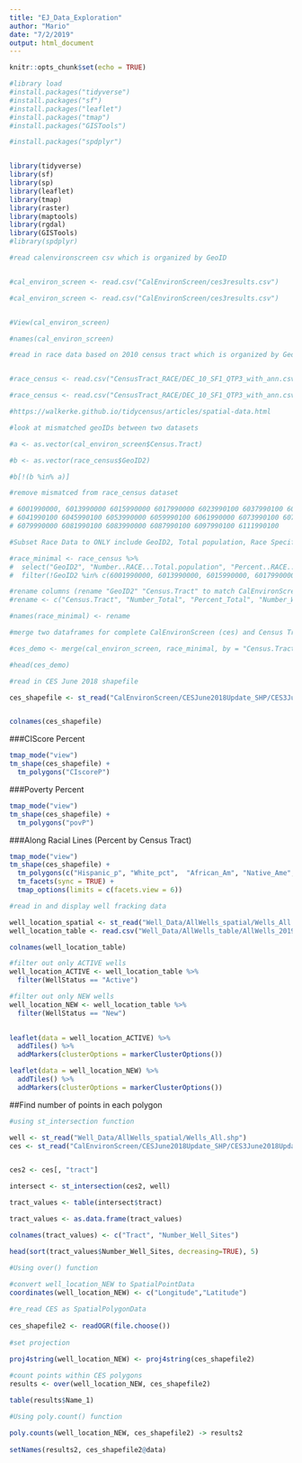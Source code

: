 ```yaml
---
title: "EJ_Data_Exploration"
author: "Mario"
date: "7/2/2019"
output: html_document
---
```


```r
knitr::opts_chunk$set(echo = TRUE)
```


```r

#library load
#install.packages("tidyverse")
#install.packages("sf")
#install.packages("leaflet")
#install.packages("tmap")
#install.packages("GISTools")

#install.packages("spdplyr")


library(tidyverse)
library(sf)
library(sp)
library(leaflet)
library(tmap)
library(raster)
library(maptools)
library(rgdal)
library(GISTools)
#library(spdplyr)


```


```r


#read calenvironscreen csv which is organized by GeoID


#cal_environ_screen <- read.csv("CalEnvironScreen/ces3results.csv")

#cal_environ_screen <- read.csv("CalEnvironScreen/ces3results.csv")


#View(cal_environ_screen)

#names(cal_environ_screen)

#read in race data based on 2010 census tract which is organized by Geocode (geoID2)


#race_census <- read.csv("CensusTract_RACE/DEC_10_SF1_QTP3_with_ann.csv")

#race_census <- read.csv("CensusTract_RACE/DEC_10_SF1_QTP3_with_ann.csv")

#https://walkerke.github.io/tidycensus/articles/spatial-data.html

#look at mismatched geoIDs between two datasets

#a <- as.vector(cal_environ_screen$Census.Tract)

#b <- as.vector(race_census$GeoID2)

#b[!(b %in% a)]

#remove mismatced from race_census dataset

# 6001990000, 6013990000 6015990000 6017990000 6023990100 6037990100 6037990200 6037990300
# 6041990100 6045990100 6053990000 6059990100 6061990000 6073990100 6075980401 6075990100
# 6079990000 6081990100 6083990000 6087990100 6097990100 6111990100

```




```r

#Subset Race Data to ONLY include GeoID2, Total population, Race Specific Raw and Percent 

#race_minimal <- race_census %>% 
#  select("GeoID2", "Number..RACE...Total.population", "Percent..RACE...Total.population", "Number..RACE...Total.population...One.race...White",	"Percent..RACE...Total.population...One.race...White",	"Number..RACE...Total.population...One.race...Black.or.African.American",	"Percent..RACE...Total.population...One.race...Black.or.African.American",	"Number..RACE...Total.population...One.race...American.Indian.and.Alaska.Native","Percent..RACE...Total.population...One.race...American.Indian.and.Alaska.Native","Number..RACE...Total.population...One.race...Asian",	"Percent..RACE...Total.population...One.race...Asian","Number..RACE...Total.population...One.race...Native.Hawaiian.and.Other.Pacific.Islander",	"Percent..RACE...Total.population...One.race...Native.Hawaiian.and.Other.Pacific.Islander", "Number..HISPANIC.OR.LATINO...Total.population...Hispanic.or.Latino..of.any.race.", "Percent..HISPANIC.OR.LATINO...Total.population...Hispanic.or.Latino..of.any.race.") %>% 
#  filter(!GeoID2 %in% c(6001990000, 6013990000, 6015990000, 6017990000, 6023990100, 6037990100, 6037990200, 6037990300, 6041990100, 6045990100, 6053990000, 6059990100, 6061990000, 6073990100, 6075980401, 6075990100, 6079990000, 6081990100, 6083990000, 6087990100, 6097990100, 6111990100))

#rename columns (rename "GeoID2" "Census.Tract" to match CalEnvironScreen)
#rename <- c("Census.Tract", "Number_Total", "Percent_Total", "Number_White", "Percent_White", "Number_Black", "Percent_Black", "Number_AmericanIndian_AlaskaNative", "Percent_AmericanIndian_AlaksaNative", "Number_Asian", "Percent_Asian", "Number_Hawaiian_PacificIslander", "Percent_Hawaiian_PacificIslander", "Number_Hispanic_Latinx", "Percent_Hispanic_Latinx")

#names(race_minimal) <- rename

#merge two dataframes for complete CalEnvironScreen (ces) and Census Tract Demograohics (demo)

#ces_demo <- merge(cal_environ_screen, race_minimal, by = "Census.Tract")

#head(ces_demo)

```




```r

#read in CES June 2018 shapefile

ces_shapefile <- st_read("CalEnvironScreen/CESJune2018Update_SHP/CES3June2018Update.shp")


colnames(ces_shapefile)


```

###CIScore Percent

```r


tmap_mode("view")
tm_shape(ces_shapefile) +
  tm_polygons("CIscoreP") 

```

###Poverty Percent

```r


tmap_mode("view")
tm_shape(ces_shapefile) +
  tm_polygons("povP")

```


###Along Racial Lines (Percent by Census Tract)

```r

tmap_mode("view")
tm_shape(ces_shapefile) +
  tm_polygons(c("Hispanic_p", "White_pct",  "African_Am", "Native_Ame", "Asian_Amer", "Other_pct")) +
  tm_facets(sync = TRUE) +
  tmap_options(limits = c(facets.view = 6))

```




```r

#read in and display well fracking data 

well_location_spatial <- st_read("Well_Data/AllWells_spatial/Wells_All.shp")
well_location_table <- read.csv("Well_Data/AllWells_table/AllWells_20190724.csv")

colnames(well_location_table)

#filter out only ACTIVE wells
well_location_ACTIVE <- well_location_table %>% 
  filter(WellStatus == "Active") 

#filter out only NEW wells
well_location_NEW <- well_location_table %>% 
  filter(WellStatus == "New") 
             

```

```r

leaflet(data = well_location_ACTIVE) %>% 
  addTiles() %>% 
  addMarkers(clusterOptions = markerClusterOptions())

```


```r


leaflet(data = well_location_NEW) %>% 
  addTiles() %>% 
  addMarkers(clusterOptions = markerClusterOptions())


```

##Find number of points in each polygon 

```r

#using st_intersection function 

well <- st_read("Well_Data/AllWells_spatial/Wells_All.shp")
ces <- st_read("CalEnvironScreen/CESJune2018Update_SHP/CES3June2018Update.shp")


ces2 <- ces[, "tract"]  

intersect <- st_intersection(ces2, well)

tract_values <- table(intersect$tract)

tract_values <- as.data.frame(tract_values)

colnames(tract_values) <- c("Tract", "Number_Well_Sites")

head(sort(tract_values$Number_Well_Sites, decreasing=TRUE), 5)

```



```r

#Using over() function 
 
#convert well_location_NEW to SpatialPointData
coordinates(well_location_NEW) <- c("Longitude","Latitude")

#re_read CES as SpatialPolygonData
 
ces_shapefile2 <- readOGR(file.choose())
 
#set projection 

proj4string(well_location_NEW) <- proj4string(ces_shapefile2)
 
#count points within CES polygons
results <- over(well_location_NEW, ces_shapefile2)

table(results$Name_1)


```


```r

#Using poly.count() function

poly.counts(well_location_NEW, ces_shapefile2) -> results2
 
setNames(results2, ces_shapefile2@data)



```

